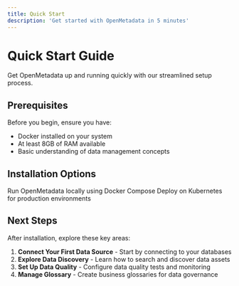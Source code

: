 ```yaml
---
title: Quick Start
description: 'Get started with OpenMetadata in 5 minutes'
---
```


# Quick Start Guide

Get OpenMetadata up and running quickly with our streamlined setup process.

## Prerequisites

Before you begin, ensure you have:

- Docker installed on your system
- At least 8GB of RAM available
- Basic understanding of data management concepts

## Installation Options

<CardGroup cols={2}>
  <Card
    title="Docker Compose"
    icon="docker"
    href="/quick-start/local-deployment"
  >
    Run OpenMetadata locally using Docker Compose
  </Card>
  <Card
    title="Kubernetes"
    icon="dharmachakra"
    href="/deployment/kubernetes"
  >
    Deploy on Kubernetes for production environments
  </Card>
</CardGroup>

## Next Steps

After installation, explore these key areas:

1. **Connect Your First Data Source** - Start by connecting to your databases
2. **Explore Data Discovery** - Learn how to search and discover data assets
3. **Set Up Data Quality** - Configure data quality tests and monitoring
4. **Manage Glossary** - Create business glossaries for data governance